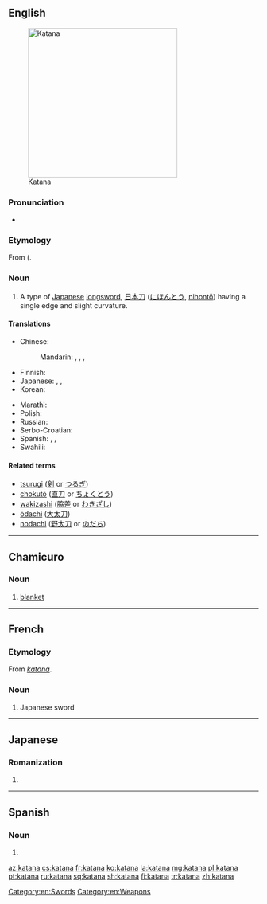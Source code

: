 ==English==
{{wikipedia}}
[[File:Antique Japanese katana.JPG|300px|thumb|Katana]]

===Pronunciation===
* {{a|US}} {{IPA|/kəˈtɑnə/|[kɪ̈ˈtʰɑnə]|lang=en}}

===Etymology===
From {{etyl|ja|en}} {{term|刀|sc=Jpan|lang=ja}} ({{term|かたな|sc=Jpan|tr=katana|lit=[[sword]]|lang=ja}}.

===Noun===
{{en-noun|katana|katanas}}

# A type of [[Japanese]] [[longsword]],  [[日本刀]] ([[にほんとう]], [[nihontō]]) having a single edge and slight curvature.

====Translations====
{{trans-top|a type of Japanese longsword}}
* Chinese:
*: Mandarin: {{t+|cmn|日本刀|tr=Rìběndāo|sc=Hani}}, {{t|cmn|武士刀|tr=wǔshìdāo|sc=Hani}}, {{t|cmn|卡塔納|sc=Hani}}, {{t|cmn|卡塔纳|tr=kǎtǎnà|sc=Hani}}
* Finnish: {{t+|fi|katana}}
* Japanese: {{t+|ja|かたな|tr=katana}}, {{t+|ja|刀|tr=かたな, katana}}, {{t|ja|日本刀|tr=にほんとう, nihontō}}
* Korean: {{t|ko|가타나|sc=Hang}}
{{trans-mid}}
* Marathi: {{t|mr|काताना|f|tr=kātānā|sc=Deva}}
* Polish: {{t+|pl|katana|f}}
* Russian: {{t+|ru|катана|f|tr=katána}}
* Serbo-Croatian: {{t+|sh|katana|f}}
* Spanish: {{t+|es|catana|f}}, {{t|es|catán|m}}, {{t|es|katana|f}}
* Swahili: {{t|sw|katana}}
{{trans-bottom}}

====Related terms====

* [[tsurugi]] ([[剣]] or [[つるぎ]])
* [[chokutō]] ([[直刀]] or [[ちょくとう]])
* [[wakizashi]] ([[脇差]] or [[わきざし]])
* [[ōdachi]] ([[大太刀]])
* [[nodachi]] ([[野太刀]] or [[のだち]])

[[Category:en:Swords]]
[[Category:en:Weapons]]

----

==Chamicuro==

===Noun===
{{head|ccc|noun}}

# [[blanket]]

----

==French==
{{wikipedia|lang=fr}}

===Etymology===
From {{etyl|ja|fr}} ''[[#Japanese|katana]]''.

===Noun===
{{fr-noun|m}}

# Japanese sword

----

==Japanese==

===Romanization===
{{ja-romaji}}

# {{ja-romanization of|かたな}}

----

==Spanish==

===Noun===
{{es-noun|f}}

# {{alternative spelling of|catana|lang=es}}

[[az:katana]]
[[cs:katana]]
[[fr:katana]]
[[ko:katana]]
[[la:katana]]
[[mg:katana]]
[[pl:katana]]
[[pt:katana]]
[[ru:katana]]
[[sq:katana]]
[[sh:katana]]
[[fi:katana]]
[[tr:katana]]
[[zh:katana]]